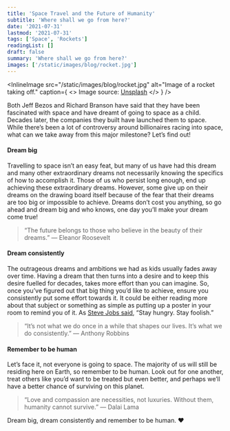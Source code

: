 ```yaml
---
title: 'Space Travel and the Future of Humanity'
subtitle: 'Where shall we go from here?'
date: '2021-07-31'
lastmod: '2021-07-31'
tags: ['Space', 'Rockets']
readingList: []
draft: false
summary: 'Where shall we go from here?'
images: ['/static/images/blog/rocket.jpg']
---
```


<InlineImage
  src="/static/images/blog/rocket.jpg"
  alt="Image of a rocket taking off."
  caption={
    <>
      Image source: <a href="https://unsplash.com/photos/OHOU-5UVIYQ">Unsplash</a>
    </>
  }
/>

Both Jeff Bezos and Richard Branson have said that they have been fascinated with space and have dreamt of going to space as a child. Decades later, the companies they built have launched them to space. While there’s been a lot of controversy around billionaires racing into space, what can we take away from this major milestone? Let’s find out!

#### Dream big

Travelling to space isn’t an easy feat, but many of us have had this dream and many other extraordinary dreams not necessarily knowing the specifics of how to accomplish it. Those of us who persist long enough, end up achieving these extraordinary dreams. However, some give up on their dreams on the drawing board itself because of the fear that their dreams are too big or impossible to achieve. Dreams don’t cost you anything, so go ahead and dream big and who knows, one day you’ll make your dream come true!

> “The future belongs to those who believe in the beauty of their dreams.” ― Eleanor Roosevelt

#### Dream consistently

The outrageous dreams and ambitions we had as kids usually fades away over time. Having a dream that then turns into a desire and to keep this desire fuelled for decades, takes more effort than you can imagine. So, once you’ve figured out that big thing you’d like to achieve, ensure you consistently put some effort towards it. It could be either reading more about that subject or something as simple as putting up a poster in your room to remind you of it. As [Steve Jobs said](https://www.washingtonpost.com/blogs/answer-sheet/post/steve-jobs-told-students-stay-hungry-stay-foolish/2011/10/05/gIQA1qVjOL_blog.html), “Stay hungry. Stay foolish.”

> “It’s not what we do once in a while that shapes our lives. It’s what we do consistently.” ― Anthony Robbins

#### Remember to be human

Let’s face it, not everyone is going to space. The majority of us will still be residing here on Earth, so remember to be human. Look out for one another, treat others like you’d want to be treated but even better, and perhaps we’ll have a better chance of surviving on this planet.

> “Love and compassion are necessities, not luxuries. Without them, humanity cannot survive.” ― Dalai Lama

Dream big, dream consistently and remember to be human. ❤️
